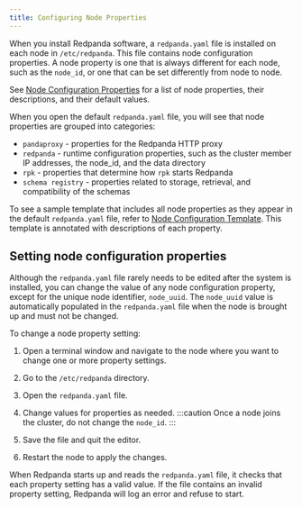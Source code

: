 ```yaml
---
title: Configuring Node Properties
---
```


<head>
    <meta name="title" content="Configuring node properties | Redpanda Docs"/>
    <meta name="description" content="Node configuration properties using redpanda.yaml file."/>
    <link rel="canonical" href="https://docs.redpanda.com/docs/deploy/deployment-option/self-hosted/manual/node-property-configuration/" />
</head>

When you install Redpanda software, a `redpanda.yaml` file is installed on each node in `/etc/redpanda`. This file contains node configuration properties. A node property is one that is always different for each node, such as the `node_id`, or one that can be set differently from node to node.

See [Node Configuration Properties](../../reference/node-properties) for a list of node properties, their descriptions, and their default values.

When you open the default `redpanda.yaml` file, you will see that node properties are grouped into categories:

- `pandaproxy` - properties for the Redpanda HTTP proxy
- `redpanda` - runtime configuration properties, such as the cluster member IP addresses, the node_id, and the data directory
- `rpk` - properties that determine how `rpk` starts Redpanda
- `schema registry` - properties related to storage, retrieval, and compatibility of the schemas

To see a sample template that includes all node properties as they appear in the default `redpanda.yaml` file, refer to [Node Configuration Template](../../reference/node-configuration-sample). This template is annotated with descriptions of each property.

## Setting node configuration properties

Although the `redpanda.yaml` file rarely needs to be edited after the system is installed, you can change the value of any node configuration property, except for the unique node identifier, `node_uuid`. The `node_uuid` value is automatically populated in the `redpanda.yaml` file when the node is brought up and must not be changed.

To change a node property setting:

1. Open a terminal window and navigate to the node where you want to change one or more property settings.

2. Go to the `/etc/redpanda` directory.

3. Open the `redpanda.yaml` file.

4. Change values for properties as needed.
    :::caution
    Once a node joins the cluster, do not change the `node_id`.
    :::

5. Save the file and quit the editor.

6. Restart the node to apply the changes.

When Redpanda starts up and reads the `redpanda.yaml` file, it checks that each property setting has a valid value. If the file contains an invalid property setting, Redpanda will log an error and refuse to start.
